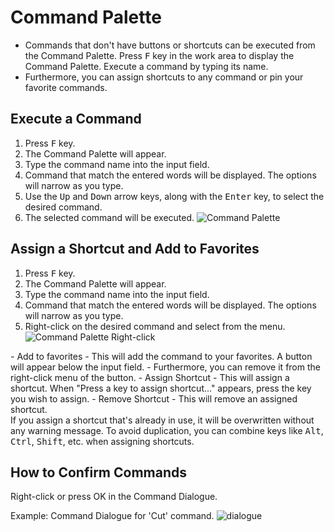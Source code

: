 
# Command Palette
- Commands that don't have buttons or shortcuts can be executed from the Command Palette. Press <kbd>F</kbd> key in the work area to display the Command Palette. Execute a command by typing its name. 
- Furthermore, you can assign shortcuts to any command or pin your favorite commands.

## Execute a Command
1. Press <kbd>F</kbd> key.
2. The Command Palette will appear.
3. Type the command name into the input field.
4. Command that match the entered words will be displayed. The options will narrow as you type.
5. Use the <kbd>Up</kbd> and <kbd>Down</kbd> arrow keys, along with the <kbd>Enter</kbd> key, to select the desired command.
6. The selected command will be executed.
![Command Palette](./img/command-palette.gif)

## Assign a Shortcut and Add to Favorites
1. Press <kbd>F</kbd> key.
2. The Command Palette will appear.
3. Type the command name into the input field.
4. Command that match the entered words will be displayed. The options will narrow as you type.
5. Right-click on the desired command and select from the menu.
![Command Palette Right-click](./img/command-palette-right-click.png)

<div class="dl">
- Add to favorites
   - This will add the command to your favorites. A button will appear below the input field.
   - Furthermore, you can remove it from the right-click menu of the button.
- Assign Shortcut
   - This will assign a shortcut. When "Press a key to assign shortcut..." appears, press the key you wish to assign.
- Remove Shortcut
   - This will remove an assigned shortcut.
</div>

<Callout type="warning" emoji="⚠️">
If you assign a shortcut that's already in use, it will be overwritten without any warning message. To avoid duplication, you can combine keys like <kbd>Alt</kbd>, <kbd>Ctrl</kbd>, <kbd>Shift</kbd>, etc. when assigning shortcuts.
</Callout>


## How to Confirm Commands

Right-click or press OK in the Command Dialogue.

Example: Command Dialogue for 'Cut' command.
![dialogue](./img/dialogue.png)








